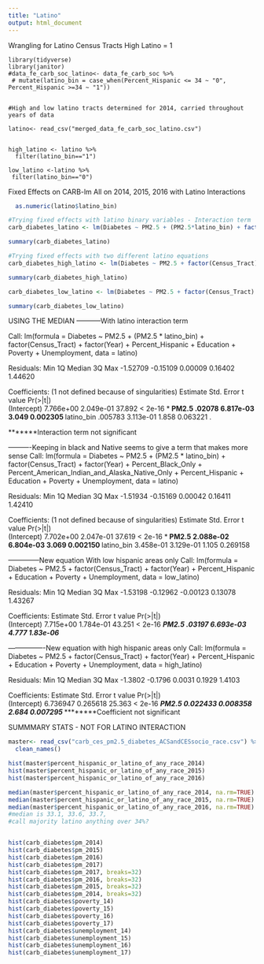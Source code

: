 ```yaml
---
title: "Latino"
output: html_document
---
```



Wrangling for Latino Census Tracts High Latino = 1
```rsetup


library(tidyverse)
library(janitor)
#data_fe_carb_soc_latino<- data_fe_carb_soc %>% 
 # mutate(latino_bin = case_when(Percent_Hispanic <= 34 ~ "0", Percent_Hispanic >=34 ~ "1"))
  

#High and low latino tracts determined for 2014, carried throughout years of data

latino<- read_csv("merged_data_fe_carb_soc_latino.csv")

  
high_latino <- latino %>% 
  filter(latino_bin=="1")

low_latino <-latino %>% 
 filter(latino_bin=="0")

```


Fixed Effects on CARB-lm  All on 2014, 2015, 2016 with Latino Interactions
```r
  as.numeric(latino$latino_bin)

#Trying fixed effects with latino binary variables - Interaction term
carb_diabetes_latino <- lm(Diabetes ~ PM2.5 + (PM2.5*latino_bin) + factor(Census_Tract) + factor(Year) + Percent_Black_Only + Percent_American_Indian_and_Alaska_Native_Only + Percent_Hispanic + Education + Poverty + Unemployment, data = latino)

summary(carb_diabetes_latino)

#Trying fixed effects with two different latino equations
carb_diabetes_high_latino <- lm(Diabetes ~ PM2.5 + factor(Census_Tract) + factor(Year)+ Percent_Hispanic + Education + Poverty + Unemployment, data = high_latino)

summary(carb_diabetes_high_latino)

carb_diabetes_low_latino <- lm(Diabetes ~ PM2.5 + factor(Census_Tract) + factor(Year)+ Percent_Hispanic + Education + Poverty + Unemployment, data = low_latino)

summary(carb_diabetes_low_latino)


```


USING THE MEDIAN
-----------With latino interaction term

Call:
lm(formula = Diabetes ~ PM2.5 + (PM2.5 * latino_bin) + factor(Census_Tract) + 
    factor(Year) + Percent_Hispanic + Education + Poverty + Unemployment, 
    data = latino)

Residuals:
     Min       1Q   Median       3Q      Max 
-1.52709 -0.15109  0.00009  0.16402  1.44620 

Coefficients: (1 not defined because of singularities)
                                 Estimate Std. Error t value Pr(>|t|)    
(Intercept)                     7.766e+00  2.049e-01  37.892  < 2e-16 ***
PM2.5                           .02078  6.817e-03   3.049 0.002305 ** 
latino_bin                      .005783  3.113e-01   1.858 0.063221 .  

*******Interaction term not significant

----------Keeping in black and Native seems to give a term that makes more sense 
Call:
lm(formula = Diabetes ~ PM2.5 + (PM2.5 * latino_bin) + factor(Census_Tract) + 
    factor(Year) + Percent_Black_Only + Percent_American_Indian_and_Alaska_Native_Only + 
    Percent_Hispanic + Education + Poverty + Unemployment, data = latino)

Residuals:
     Min       1Q   Median       3Q      Max 
-1.51934 -0.15169  0.00042  0.16411  1.42410 

Coefficients: (1 not defined because of singularities)
                                                 Estimate Std. Error t value Pr(>|t|)    
(Intercept)                                     7.702e+00  2.047e-01  37.619  < 2e-16 ***
PM2.5                                           2.088e-02  6.804e-03   3.069 0.002150 ** 
latino_bin                                      3.458e-01  3.129e-01   1.105 0.269158 

--------------New equation With low hispanic areas only
Call:
lm(formula = Diabetes ~ PM2.5 + factor(Census_Tract) + factor(Year) + 
    Percent_Hispanic + Education + Poverty + Unemployment, data = low_latino)

Residuals:
     Min       1Q   Median       3Q      Max 
-1.53198 -0.12962 -0.00123  0.13078  1.43267 

Coefficients:
                                 Estimate Std. Error t value Pr(>|t|)    
(Intercept)                     7.715e+00  1.784e-01  43.251  < 2e-16 ***
PM2.5                           .03197  6.693e-03   4.777 1.83e-06 ***


----------------New equation with high hispanic areas only
Call:
lm(formula = Diabetes ~ PM2.5 + factor(Census_Tract) + factor(Year) + 
    Percent_Hispanic + Education + Poverty + Unemployment, data = high_latino)

Residuals:
    Min      1Q  Median      3Q     Max 
-1.3802 -0.1796  0.0031  0.1929  1.4103 

Coefficients:
                                Estimate Std. Error t value Pr(>|t|)    
(Intercept)                     6.736947   0.265618  25.363  < 2e-16 ***
PM2.5                           0.022433   0.008358   2.684 0.007295 ** 
*********Coefficient not significant

SUMMMARY STATS - NOT FOR LATINO INTERACTION
```r


master<- read_csv("carb_ces_pm2.5_diabetes_ACSandCESsocio_race.csv") %>% 
  clean_names()

hist(master$percent_hispanic_or_latino_of_any_race_2014)
hist(master$percent_hispanic_or_latino_of_any_race_2015)
hist(master$percent_hispanic_or_latino_of_any_race_2016)

median(master$percent_hispanic_or_latino_of_any_race_2014, na.rm=TRUE)
median(master$percent_hispanic_or_latino_of_any_race_2015, na.rm=TRUE)
median(master$percent_hispanic_or_latino_of_any_race_2016, na.rm=TRUE)
#median is 33.1, 33.6, 33.7,
#call majority latino anything over 34%?


hist(carb_diabetes$pm_2014)
hist(carb_diabetes$pm_2015)
hist(carb_diabetes$pm_2016)
hist(carb_diabetes$pm_2017)
hist(carb_diabetes$pm_2017, breaks=32)
hist(carb_diabetes$pm_2016, breaks=32)
hist(carb_diabetes$pm_2015, breaks=32)
hist(carb_diabetes$pm_2014, breaks=32)
hist(carb_diabetes$poverty_14)
hist(carb_diabetes$poverty_15)
hist(carb_diabetes$poverty_16)
hist(carb_diabetes$poverty_17)
hist(carb_diabetes$unemployment_14)
hist(carb_diabetes$unemployment_15)
hist(carb_diabetes$unemployment_16)
hist(carb_diabetes$unemployment_17)

```